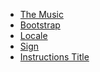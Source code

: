 

*[[Media:Music222.swf|The Music]]
*[[Media:PuffleShuffleBootstrap.swf|Bootstrap]]
*[[Media:PuffleShuffleLocale.swf|Locale]]
*[[Media:PuffleShuffleSign.swf|Sign]]
*[[Media:PuffleShuffle title.swf|Instructions Title]]